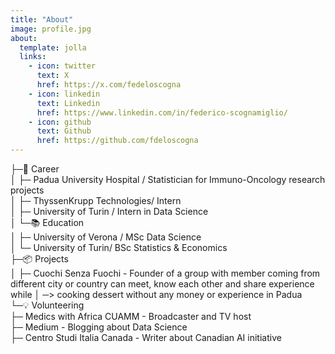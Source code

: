 ```yaml
---
title: "About"
image: profile.jpg
about:
  template: jolla
  links:
    - icon: twitter
      text: X
      href: https://x.com/fedeloscogna
    - icon: linkedin
      text: Linkedin
      href: https://www.linkedin.com/in/federico-scognamiglio/
    - icon: github
      text: Github
      href: https://github.com/fdeloscogna
---
```


├─💼 Career\
│ ├─ Padua University Hospital / Statistician for Immuno-Oncology research projects\
│ ├─ ThyssenKrupp Technologies/ Intern \
│ ├─ University of Turin / Intern in Data Science \
│ └─📚 Education\
│ ├─ University of Verona / MSc Data Science \
│ └─ University of Turin/ BSc Statistics & Economics\
├─📦 Projects\
│ ├─ Cuochi Senza Fuochi - Founder of a group with member coming from different city or country can meet, know each other and share experience while │ ─\> cooking dessert without any money or experience in Padua\
└─💡 Volunteering\
├─ Medics with Africa CUAMM - Broadcaster and TV host \
├─ Medium - Blogging about Data Science \
├─ Centro Studi Italia Canada - Writer about Canadian AI initiative
